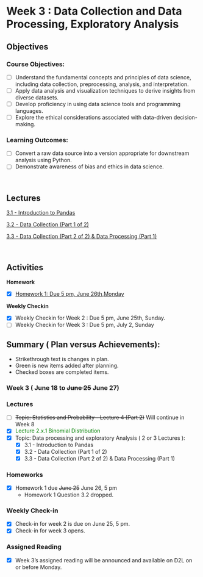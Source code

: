 #  Week 3 : Data Collection and Data Processing, Exploratory Analysis 

## Objectives

### Course Objectives:

- [ ] Understand the fundamental concepts and principles of data science, including data collection, preprocessing, analysis, and interpretation. 
- [ ] Apply data analysis and visualization techniques to derive insights from diverse datasets.
- [ ] Develop proficiency in using data science tools and programming languages.
- [ ] Explore the ethical considerations associated with data-driven decision-making.

### Learning Outcomes:

- [ ] Convert a raw data source into a version appropriate for downstream analysis using Python.
- [ ] Demonstrate awareness of bias and ethics in data science.

<br>

## Lectures

[3.1 - Introduction to Pandas](1/home.qmd)

[3.2 - Data Collection (Part 1 of 2) ](2/home.qmd)

[3.3 - Data Collection (Part 2 of 2) & Data Processing (Part 1)](3/home.qmd)

<br>

## Activities

**Homework**

- [x] [Homework 1: Due 5 pm, June 26th,Monday](../../Homework/1/HW.qmd)

**Weekly Checkin**

- [x] Weekly Checkin for Week 2 : Due 5 pm, June 25th, Sunday.
- [ ] Weekly Checkin for Week 3 : Due 5 pm, July 2, Sunday



## Summary ( Plan versus Achievements):

* Strikethrough text is changes in plan.
* Green is new items added after planning.
* Checked boxes are completed items.

### Week 3 ( June 18 to <s>June 25</s> June 27)

### Lectures


- [ ] <s>Topic: Statistics and Probability - Lecture 4 (Part 2)</s> Will continue in Week 8
- [x] <span style="color:green;">Lecture 2.x.1 Binomial Distribution</span>
- [x] Topic: Data processing and exploratory Analysis ( 2 or 3 Lectures ):
    - [x] 3.1 - Introduction to Pandas
    - [x] 3.2 - Data Collection (Part 1 of 2)
    - [x] 3.3 - Data Collection (Part 2 of 2) & Data Processing (Part 1)

### Homeworks

- [x] Homework 1 due <s>June 25</s> June 26, 5 pm
    * Homework 1 Question 3.2 dropped. 

### Weekly Check-in

- [x] Check-in for week 2 is due on June 25, 5 pm.
- [x] Check-in for week 3 opens.

### Assigned Reading

- [x] Week 3's assigned reading will be announced and available on D2L on or before Monday.


